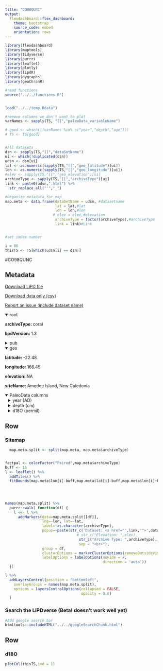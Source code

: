 ```yaml
---
title: "CO98QUNC"
output: 
  flexdashboard::flex_dashboard:
    theme: bootstrap
    source_code: embed
    orientation: rows
---
```


```r
library(flexdashboard)
library(maptools)
library(tidyverse)
library(purrr)
library(leaflet)
library(plotly)
library(lipdR)
library(dygraphs)
library(geoChronR)

#read functions
source("../../functions.R")


load("../../temp.Rdata")

#remove columns we don't want to plot
varNames <- sapply(TS, "[[","paleoData_variableName")

# good <- which(!(varNames %in% c("year","depth","age")))
# TS <- TS[good]


#All datasets
dsn <- sapply(TS,"[[","dataSetName")
ui <- which(!duplicated(dsn))
udsn <- dsn[ui]
lat <- as.numeric(sapply(TS,"[[","geo_latitude")[ui])
lon <- as.numeric(sapply(TS,"[[","geo_longitude")[ui])
#elev <- sapply(TS,"[[","geo_elevation")[ui]
archiveType <- sapply(TS,"[[","archiveType")[ui]
link <- paste0(udsn,".html") %>% 
  str_replace_all("'","_")

#Organize metadata for map
map.meta <- data.frame(dataSetName = udsn, #datasetname
                       lat = lat,#lat
                       lon = lon,#lon
                      # elev = elev,#elevation
                       archiveType = factor(archiveType),#archiveType
                       link = link)#Link


#set index number

i = 86
thisTS <- TS[which(udsn[i] == dsn)]
```
#CO98QUNC

Metadata {.sidebar}
-------------------------------------
[Download LiPD file](CO98QUNC.lpd)
            

[Download data only (csv)](CO98QUNC.csv)
            

[Report an issue (include dataset name)](https://github.com/nickmckay/LiPDverse/issues)

<details open style="margin-left: 0px">
<summary>root</summary>
<p style="margin-left: 0px"><strong>archiveType: </strong>coral
<p style="margin-left: 0px"><strong>lipdVersion: </strong>1.3
</details>
<details>
<summary>pub</summary>
<details style="margin-left: 10px">
<summary>pub1</summary>
<p style="margin-left: 10px"><strong>author: </strong>Quinn, T. M.
<p style="margin-left: 10px"><strong>pubYear: </strong>NA
<p style="margin-left: 10px"><strong>DOI: </strong>10.1029/98PA00401, 10.1029/96PA01859, 10.1029/97PA01348, 10.1029/1999PA900032, 10.1038/nclimate1583, 10.1016/j.palaeo.2012.08.019
</details>
<details style="margin-left: 10px">
<summary>pub2</summary>
<p style="margin-left: 10px"><strong>pubYear: </strong>NA
</details>
</details>
<details open style="margin-left: 0px">
<summary>geo</summary>
<p style="margin-left: 0px"><strong>latitude: </strong>-22.48
<p style="margin-left: 0px"><strong>longitude: </strong>166.45
<p style="margin-left: 0px"><strong>elevation: </strong>NA
<p style="margin-left: 0px"><strong>siteName: </strong>Amedee Island, New Caledonia
</details>
<details open>
<summary>PaleoData columns</summary>
<details style="margin-left: 10px">
<summary>year (AD)</summary>
<p style="margin-left: 10px"><strong>TSid: </strong>MATf724531f7f
<p style="margin-left: 10px"><strong>variableName: </strong>year
<p style="margin-left: 10px"><strong>units: </strong>AD
<p style="margin-left: 10px"><strong>description: </strong>Year AD
</details>
<details style="margin-left: 10px">
<summary>depth (cm)</summary>
<p style="margin-left: 10px"><strong>TSid: </strong>MAT7827f007c4
<p style="margin-left: 10px"><strong>variableName: </strong>depth
<p style="margin-left: 10px"><strong>units: </strong>cm
<p style="margin-left: 10px"><strong>description: </strong>depth
</details>
<details style="margin-left: 10px">
<summary>d18O (permil)</summary>
<p style="margin-left: 10px"><strong>TSid: </strong>CO98QUNC01A
<p style="margin-left: 10px"><strong>variableName: </strong>d18O
<p style="margin-left: 10px"><strong>units: </strong>permil
<p style="margin-left: 10px"><strong>description: </strong>carbonate
<details>
<summary>interpretation</summary>
<details style="margin-left: 20px">
<summary>1</summary>
<p style="margin-left: 20px"><strong>basis: </strong>there are some indications from the salinity record for New Caledonia [Quinn et al., 1996b] of interannual changes of as much as 0.5 per mil. The potential impact of a 0.5 per mil interannual salinity variation on d18O seawater enceo n interannucaol ral$ ?80r angefsr om 0.14 per mil [Fairbanks et al., 1997] to 0.15 per mil [Craig and Gordon, 1965]. This effect could explain part of the difference in the seasonal and mean annual slope of d180/SST is discussed above.
<p style="margin-left: 20px"><strong>interpDirection: </strong>decrease/increase
<p style="margin-left: 20px"><strong>scope: </strong>climate
<p style="margin-left: 20px"><strong>variable: </strong>temperature and salinity
<p style="margin-left: 20px"><strong>variableDetail: </strong>sea surface
<p style="margin-left: 20px"><strong>direction: </strong>decrease/increase
</details>
<details style="margin-left: 20px">
<summary>2</summary>
<p style="margin-left: 20px"><strong>basis: </strong>Calibration between the instrument (local SST and gridded GISST2) and proxy records was evaluated using two regression techniques: standard ordinary least sqaures and reduced major axis.
<p style="margin-left: 20px"><strong>coefficient: </strong>NA
<p style="margin-left: 20px"><strong>direction: </strong>negative
<p style="margin-left: 20px"><strong>fraction: </strong>0.77
<p style="margin-left: 20px"><strong>inferredMaterial: </strong>seawater
<p style="margin-left: 20px"><strong>integrationTime: </strong>3 months (1657-1952), 12 months (1952-1992)
<p style="margin-left: 20px"><strong>integrationTimeBasis: </strong>For the upper part of the record (1992-1952) a calendar year was first assigned to each density-band couplet and hence to every 12 samples assuming linear subannual skeletal extension. Second, systematic variations in oxygen isotopic composition were correlated with monthly SST values by using the AnalySeties program [Paillard et al., 1996] to match the peaks and troughs in the two time series. For the lower part of the record (1657-1951), simple band counting was used to extend the chronology back to the beginning of the record, which we estimate to be 1657. Although we have no absolute dates on this coral, Crowley et al. [1997] recently demonstrated that some of the distinctive cool excursions in the mean annual record coincide within 1 year of known volcanic eruptions as determined from the volcano chronology of Sirekin and Siebert [1994] and various ice core records
<p style="margin-left: 20px"><strong>integrationTimeUncertainty: </strong>2-3 months
<p style="margin-left: 20px"><strong>integrationTimeUncertaintyType: </strong>chronological
<p style="margin-left: 20px"><strong>integrationTimeUnits: </strong>year
<p style="margin-left: 20px"><strong>mathematicalRelation: </strong>linear
<p style="margin-left: 20px"><strong>rank: </strong>1
<p style="margin-left: 20px"><strong>scope: </strong>isotope
<p style="margin-left: 20px"><strong>variable: </strong>T_water
</details>
<details style="margin-left: 20px">
<summary>3</summary>
<p style="margin-left: 20px"><strong>direction: </strong>positive
<p style="margin-left: 20px"><strong>inferredMaterial: </strong>seawater
<p style="margin-left: 20px"><strong>integrationTime: </strong>3 months (1657-1952), 12 months (1952-1992)
<p style="margin-left: 20px"><strong>integrationTimeBasis: </strong>For the upper part of the record (1992-1952) a calendar year was first assigned to each density-band couplet and hence to every 12 samples assuming linear subannual skeletal extension. Second, systematic variations in oxygen isotopic composition were correlated with monthly SST values by using the AnalySeties program [Paillard et al., 1996] to match the peaks and troughs in the two time series. For the lower part of the record (1657-1951), simple band counting was used to extend the chronology back to the beginning of the record, which we estimate to be 1657. Although we have no absolute dates on this coral, Crowley et al. [1997] recently demonstrated that some of the distinctive cool excursions in the mean annual record coincide within 1 year of known volcanic eruptions as determined from the volcano chronology of Sirekin and Siebert [1994] and various ice core records
<p style="margin-left: 20px"><strong>integrationTimeUncertainty: </strong>2-3 months
<p style="margin-left: 20px"><strong>integrationTimeUncertaintyType: </strong>chronological
<p style="margin-left: 20px"><strong>integrationTimeUnits: </strong>year
<p style="margin-left: 20px"><strong>mathematicalRelation: </strong>linear
<p style="margin-left: 20px"><strong>rank: </strong>2
<p style="margin-left: 20px"><strong>scope: </strong>isotope
<p style="margin-left: 20px"><strong>variable: </strong>Salinity_water
<p style="margin-left: 20px"><strong>coefficient: </strong>NA
<p style="margin-left: 20px"><strong>fraction: </strong>NA
</details>
<details style="margin-left: 20px">
<summary>4</summary>
<p style="margin-left: 20px"><strong>coefficient: </strong>NA
<p style="margin-left: 20px"><strong>fraction: </strong>NA
<p style="margin-left: 20px"><strong>rank: </strong>NA
<p style="margin-left: 20px"><strong>scope: </strong>isotope
</details>
</details>
</details>

Row {.tabset .tabset-fade}
-----------------------------------------------------------------------

### Sitemap

```r
  map.meta.split <- split(map.meta, map.meta$archiveType)


factpal <- colorFactor("Paired",map.meta$archiveType)
buff <- 15
l <- leaflet() %>% 
  addTiles() %>% 
  fitBounds(map.meta$lon[i]-buff,map.meta$lat[i]-buff,map.meta$lon[i]+buff,map.meta$lat[i]+buff)
  

  
  
names(map.meta.split) %>%
  purrr::walk( function(df) {
    l <<- l %>%
      addMarkers(data=map.meta.split[[df]],
                 lng=~lon, lat=~lat,
                 label=~as.character(archiveType),
                 popup=~paste(str_c('Dataset: <a href="',link,'">',dataSetName,'</a>'),
                                 # str_c("Elevation: ",elev),
                                  str_c("Archive Type: ",archiveType),
                                  sep = "<br>"),
                 group = df,
                 clusterOptions = markerClusterOptions(removeOutsideVisibleBounds = F),
                 labelOptions = labelOptions(noHide = F,
                                             direction = 'auto'))
  })

l %>%
  addLayersControl(position = "bottomleft",
    overlayGroups = names(map.meta.split),
    options = layersControlOptions(collapsed = FALSE,
                                   opacity = 0.8)
  )
```

### Search the LiPDverse (Beta! doesn't work well yet)
```r
#Add google search bar
htmltools::includeHTML("../../googleSearchChunk.html")
```


Row {.tabset .tabset-fade}
-----------------------------------------------------------------------

### d18O
```r
plotCol(thisTS,ind = 1)
```
